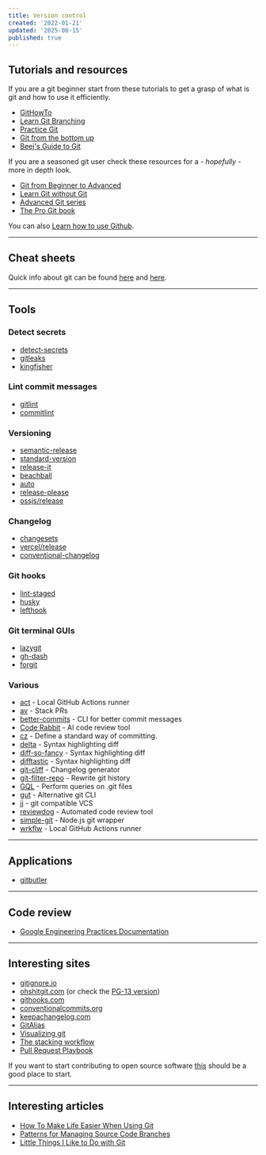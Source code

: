 ```yaml
---
title: Version control
created: '2022-01-21'
updated: '2025-08-15'
published: true
---
```


## Tutorials and resources

If you are a git beginner start from these tutorials to get a grasp of what is git and how to use it efficiently.

- [GitHowTo](https://githowto.com)
- [Learn Git Branching](https://learngitbranching.js.org)
- [Practice Git](https://gitexercises.fracz.com)
- [Git from the bottom up](https://jwiegley.github.io/git-from-the-bottom-up)
- [Beej's Guide to Git](https://beej.us/guide/bggit/html/split/index.html)

If you are a seasoned git user check these resources for a - _hopefully_ - more in depth look.

- [Git from Beginner to Advanced](https://www.madebymike.com.au/writing/how-to-git)
- [Learn Git without Git](https://itoshkov.github.io/git-tutorial)
- [Advanced Git series](https://css-tricks.com/creating-the-perfect-commit-in-git)
- [The Pro Git book](https://git-scm.com/book/en/v2)

You can also [Learn how to use Github](https://skills.github.com).

---

## Cheat sheets

Quick info about git can be found [here](https://github.com/bennadel/git-cheat-sheet) and [here](https://education.github.com/git-cheat-sheet-education.pdf).

---

## Tools

### Detect secrets

- [detect-secrets](https://github.com/Yelp/detect-secrets)
- [gitleaks](https://github.com/gitleaks/gitleaks)
- [kingfisher](https://github.com/mongodb/kingfisher)

### Lint commit messages

- [gitlint](https://github.com/jorisroovers/gitlint)
- [commitlint](https://github.com/conventional-changelog/commitlint)

### Versioning

- [semantic-release](https://github.com/semantic-release/semantic-release)
- [standard-version](https://github.com/conventional-changelog/standard-version)
- [release-it](https://github.com/release-it/release-it)
- [beachball](https://github.com/microsoft/beachball)
- [auto](https://github.com/intuit/auto)
- [release-please](https://github.com/googleapis/release-please)
- [ossjs/release](https://github.com/ossjs/release)

### Changelog

- [changesets](https://github.com/changesets/changesets)
- [vercel/release](https://github.com/vercel/release)
- [conventional-changelog](https://github.com/conventional-changelog/conventional-changelog)

### Git hooks

- [lint-staged](https://github.com/lint-staged/lint-staged)
- [husky](https://github.com/typicode/husky)
- [lefthook](https://github.com/evilmartians/lefthook)

### Git terminal GUIs

- [lazygit](https://github.com/jesseduffield/lazygit)
- [gh-dash](https://github.com/dlvhdr/gh-dash)
- [forgit](https://github.com/wfxr/forgit)

### Various

- [act](https://github.com/nektos/act) - Local GitHub Actions runner
- [av](https://github.com/aviator-co/av) - Stack PRs
- [better-commits](https://github.com/Everduin94/better-commits) - CLI for better commit messages
- [Code Rabbit](https://coderabbit.ai) - AI code review tool
- [cz](https://github.com/commitizen-tools/commitizen) - Define a standard way of committing.
- [delta](https://github.com/dandavison/delta) - Syntax highlighting diff
- [diff-so-fancy](https://github.com/so-fancy/diff-so-fancy) - Syntax highlighting diff
- [difftastic](https://github.com/wilfred/difftastic) - Syntax highlighting diff
- [git-cliff](https://github.com/orhun/git-cliff) - Changelog generator
- [git-filter-repo](https://github.com/newren/git-filter-repo) - Rewrite git history
- [GQL](https://github.com/AmrDeveloper/GQL) - Perform queries on .git files
- [gut](https://github.com/julien040/gut) - Alternative git CLI
- [jj](https://github.com/jj-vcs/jj) - git compatible VCS
- [reviewdog](https://github.com/reviewdog/reviewdog) - Automated code review tool
- [simple-git](https://github.com/steveukx/git-js) - Node.js git wrapper
- [wrkflw](https://github.com/bahdotsh/wrkflw) - Local GitHub Actions runner

---

## Applications

- [gitbutler](https://github.com/gitbutlerapp/gitbutler)

---

## Code review

- [Google Engineering Practices Documentation](https://google.github.io/eng-practices)

---

## Interesting sites

- [gitignore.io](https://www.toptal.com/developers/gitignore)
- [ohshitgit.com](https://ohshitgit.com) (or check the [PG-13 version](https://dangitgit.com))
- [githooks.com](https://githooks.com)
- [conventionalcommits.org](https://www.conventionalcommits.org/en/v1.0.0)
- [keepachangelog.com](https://keepachangelog.com/en/1.0.0)
- [GitAlias](https://github.com/GitAlias/gitalias)
- [Visualizing git](https://git-school.github.io/visualizing-git)
- [The stacking workflow](https://stacking.dev)
- [Pull Request Playbook](https://pullrequestplaybook.com)

If you want to start contributing to open source software [this](http://firsttimersonly.com) should be a good place to start.

---

## Interesting articles

- [How To Make Life Easier When Using Git](https://www.smashingmagazine.com/make-life-easier-when-using-git)
- [Patterns for Managing Source Code Branches](https://martinfowler.com/articles/branching-patterns.html)
- [Little Things I Like to Do with Git](https://csswizardry.com/2017/05/little-things-i-like-to-do-with-git)

